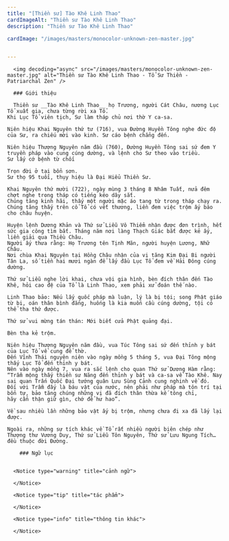 ```yaml
---
title: "[Thiền sư] Tào Khê Linh Thao"
cardImageAlt: "Thiền sư Tào Khê Linh Thao"
description: "Thiền sư Tào Khê Linh Thao"

cardImage: "/images/masters/monocolor-unknown-zen-master.jpg"


---
```


<div className="grid xl:grid-cols-8 lg:grid-cols-8 md:grid-cols-2 sm:grid-cols-2 xs:grid-cols-1 gap-8 bg-body dark:bg-darkmode-body">

  <div className="lg:col-span-3 md:col-span-1">

      <img decoding="async" src="/images/masters/monocolor-unknown-zen-master.jpg" alt="Thiền sư Tào Khê Linh Thao - Tổ Sư Thiền - Patriarchal Zen" />

      ### Giới thiệu

      Thiền sư __Tào Khê Linh Thao__ họ Trương, người Cát Châu, nương Lục Tổ xuất gia, chưa từng rời xa Tổ.
    Khi Lục Tổ viên tịch, Sư làm tháp chủ nơi thờ Y ca-sa.

    Niên hiệu Khai Nguyên thứ tư (716), vua Đường Huyền Tông nghe đức độ của Sư, ra chiếu mời vào kinh. Sư cáo bệnh chẳng đến.

    Niên hiệu Thượng Nguyên năm đầu (760), Đường Huyền Tông sai sứ đem Y truyền pháp vào cung cúng dường, và lệnh cho Sư theo vào triều.
    Sư lấy cớ bệnh từ chối

    Trọn đời ở tại bổn sơn.
    Sư thọ 95 tuổi, thụy hiệu là Đại Hiểu Thiền Sư.

    Khai Nguyên thứ mười (722), ngày mùng 3 tháng 8 Nhâm Tuất, nửa đêm chợt nghe trong tháp có tiếng kéo dây sắt.
    Chúng tăng kinh hãi, thấy một người mặc áo tang từ trong tháp chạy ra. Chúng tăng thấy trên cổ Tổ có vết thương, liền đem việc trộm ấy báo cho châu huyện.

    Huyện lệnh Dương Khản và Thứ sử Liễu Vô Thiểm nhận được đơn trình, hết sức gia công tìm bắt. Tháng năm nơi làng Thạch Giác bắt được kẻ ấy, liền giải qua Thiều Châu.
    Người ấy thưa rằng: Họ Trương tên Tịnh Mãn, người huyện Lương, Nhữ Châu.
    Nơi chùa Khai Nguyên tại Hồng Châu nhận của vị tăng Kim Đại Bi người Tân La, số tiền hai mươi ngàn để lấy đầu Lục Tổ đem về Hải Đông cúng dường.

    Thứ sử Liễu nghe lời khai, chưa vội gia hình, bèn đích thân đến Tào Khê, hỏi cao đệ của Tổ là Linh Thao, xem phải xử đoán thế nào.

    Linh Thao bảo: Nếu lấy quốc pháp mà luận, lý là bị tội; song Phật giáo từ bi, oán thân bình đẳng, huống là kia muốn cầu cúng dường, tội có thể tha thứ được.

    Thứ sử vui mừng tán thán: Mới biết cửa Phật quảng đại.

    Bèn tha kẻ trộm.

    Niên hiệu Thượng Nguyên năm đầu, vua Túc Tông sai sứ đến thỉnh y bát của Lục Tổ về cung để thờ.
    Đến Vĩnh Thái nguyên niên vào ngày mồng 5 tháng 5, vua Đại Tông mộng thấy Lục Tổ đến thỉnh y bát.
    Nên vào ngày mồng 7, vua ra sắc lệnh cho quan Thứ sử Dương Hàm rằng:
    “Trẫm mộng thấy thiền sư Năng đến thỉnh y bát và ca-sa về Tào Khê. Nay sai quan Trấn Quốc Đại tướng quân Lưu Sùng Cảnh cung nghinh về đó.
    Đối với Trẫm đấy là báu vật của nước, nên phải như pháp mà tôn trí tại bổn tự, bảo tăng chúng những vị đã đích thân thừa kế tông chỉ,
    hãy cẩn thận giữ gìn, chớ để hư hao”.

    Về sau nhiều lần những bảo vật ấy bị trộm, nhưng chưa đi xa đã lấy lại được.

    Ngoài ra, những sự tích khác về Tổ rất nhiều người biên chép như Thượng thư Vương Duy, Thứ sử Liễu Tôn Nguyên, Thứ sử Lưu Ngung Tích… đều thuộc đời Đường.

  </div>

  <div className="lg:col-span-5 md:col-span-1">

        ### Ngữ lục


      <Notice type="warning" title="cảnh ngữ">

      </Notice>

      <Notice type="tip" title="tác phẩm">

      </Notice>

      <Notice type="info" title="thông tin khác">

      </Notice>

  </div>
</div>
